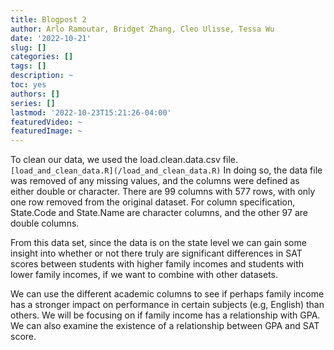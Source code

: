 ```yaml
---
title: Blogpost 2
author: Arlo Ramoutar, Bridget Zhang, Cleo Ulisse, Tessa Wu
date: '2022-10-21'
slug: []
categories: []
tags: []
description: ~
toc: yes
authors: []
series: []
lastmod: '2022-10-23T15:21:26-04:00'
featuredVideo: ~
featuredImage: ~
---
```


To clean our data, we used the load.clean.data.csv file. 
`[load_and_clean_data.R](/load_and_clean_data.R)`
In doing so, the data file was removed of any missing values, and the columns were defined as either double or character. There are 99 columns with 577 rows, with only one row removed from the original dataset. 
For column specification, State.Code and State.Name are character columns, and the other 97 are double columns.

From this data set, since the data is on the state level we can gain some insight into whether or not there truly are significant differences in SAT scores between students with higher family incomes and students with lower family incomes, if we want to combine with other datasets.

We can use the different academic columns to see if perhaps family income has a stronger impact on performance in certain subjects (e.g, English) than others. We will be focusing on if family income has a relationship with GPA. We can also examine the existence of a relationship between GPA and SAT score.